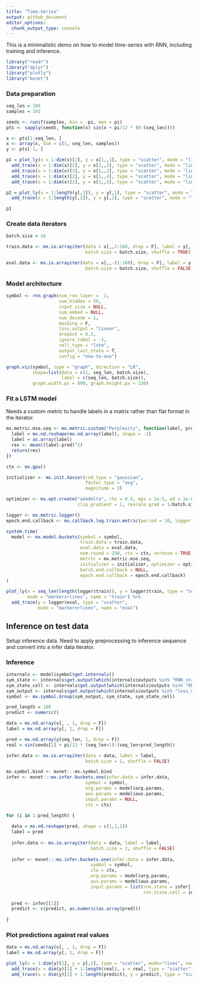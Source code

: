 ---
title: "Time-Series"
output: github_document
editor_options: 
  chunk_output_type: console
---

This is a minimalistic demo on how to model time-series with RNN, including training and inference. 

```{r, echo=TRUE, message=F}
library("readr")
library("dplyr")
library("plotly")
library("mxnet")
```

### Data preparation

```{r, echo=TRUE}
seq_len = 100
samples = 192

seeds <- runif(samples, min = -pi, max = pi)
pts <- sapply(seeds, function(x) sin(x + pi/12 * (0:(seq_len))))

x <- pts[1:seq_len, ]
x <- array(x, dim = c(1, seq_len, samples))
y <- pts[-1, ]

p1 = plot_ly(x = 1:dim(x)[2], y = x[1,,1], type = "scatter", mode = "lines") %>% 
  add_trace(x = 1:dim(x)[2], y = x[1,,2], type = "scatter", mode = "lines") %>% 
  add_trace(x = 1:dim(x)[2], y = x[1,,3], type = "scatter", mode = "lines") %>% 
  add_trace(x = 1:dim(x)[2], y = x[1,,4], type = "scatter", mode = "lines") %>% 
  add_trace(x = 1:dim(x)[2], y = x[1,,5], type = "scatter", mode = "lines")

p2 = plot_ly(x = 1:length(y[,1]), y = y[,1], type = "scatter", mode = "lines") %>%
  add_trace(x = 1:length(y[,2]), y = y[,2], type = "scatter", mode = "lines")

p1
```

### Create data iterators

```{r}
batch.size = 16

train.data <- mx.io.arrayiter(data = x[,,1:160, drop = F], label = y[, 1:160], 
                              batch.size = batch.size, shuffle = TRUE)

eval.data <- mx.io.arrayiter(data = x[,,-(1:160), drop = F], label = y[, -(1:160)], 
                              batch.size = batch.size, shuffle = FALSE)
```


### Model architecture

```{r, echo=TRUE, fig.height=2.5}
symbol <- rnn.graph(num_rnn_layer =  2, 
                    num_hidden = 50,
                    input_size = NULL,
                    num_embed = NULL, 
                    num_decode = 1,
                    masking = F, 
                    loss_output = "linear",
                    dropout = 0.2, 
                    ignore_label = -1,
                    cell_type = "lstm",
                    output_last_state = T,
                    config = "one-to-one")

graph.viz(symbol, type = "graph", direction = "LR", 
          shape=list(data = c(1, seq_len, batch.size), 
                     label = c(seq_len, batch.size)),
          graph.width.px = 800, graph.height.px = 220)
```


### Fit a LSTM model

Needs a custom metric to handle labels in a matrix rather than flat format in the iterator. 

```{r}
mx.metric.mse.seq <- mx.metric.custom("Perplexity", function(label, pred) {
  label = mx.nd.reshape(mx.nd.array(label), shape = -1)
  label = as.array(label)
  res <- mean((label-pred)^2)
  return(res)
})
```


```{r, echo=TRUE, eval=TRUE, message=FALSE}
ctx <- mx.gpu()

initializer <- mx.init.Xavier(rnd_type = "gaussian", 
                              factor_type = "avg", 
                              magnitude = 3)

optimizer <- mx.opt.create("adadelta", rho = 0.9, eps = 1e-5, wd = 1e-6,
                           clip_gradient = 1, rescale.grad = 1/batch.size)

logger <- mx.metric.logger()
epoch.end.callback <- mx.callback.log.train.metric(period = 10, logger = logger)

system.time(
  model <- mx.model.buckets(symbol = symbol,
                            train.data = train.data, 
                            eval.data = eval.data, 
                            num.round = 250, ctx = ctx, verbose = TRUE,
                            metric = mx.metric.mse.seq, 
                            initializer = initializer, optimizer = optimizer, 
                            batch.end.callback = NULL, 
                            epoch.end.callback = epoch.end.callback)
)

plot_ly(x = seq_len(length(logger$train)), y = logger$train, type = "scatter", 
        mode = "markers+lines", name = "train") %>% 
  add_trace(y = logger$eval, type = "scatter", 
            mode = "markers+lines", name = "eval")
```


## Inference on test data

Setup inference data. Need to apply preprocessing to inference sequence and convert into a infer data iterator. 

### Inference

```{r, echo=TRUE, eval=TRUE}
internals <- model$symbol$get.internals()
sym_state <- internals$get.output(which(internals$outputs %in% "RNN_state"))
sym_state_cell <- internals$get.output(which(internals$outputs %in% "RNN_state_cell"))
sym_output <- internals$get.output(which(internals$outputs %in% "loss_output"))
symbol <- mx.symbol.Group(sym_output, sym_state, sym_state_cell)

pred_length = 100
predict <- numeric()

data = mx.nd.array(x[, , 1, drop = F])
label = mx.nd.array(y[, 1, drop = F])

pred = mx.nd.array(y[seq_len, 1, drop = F])
real = sin(seeds[1] + pi/12 * (seq_len+1):(seq_len+pred_length))

infer.data <- mx.io.arrayiter(data = data, label = label, 
                              batch.size = 1, shuffle = FALSE)

mx.symbol.bind <- mxnet:::mx.symbol.bind
infer <- mxnet:::mx.infer.buckets.one(infer.data = infer.data, 
                              symbol = symbol,
                              arg.params = model$arg.params, 
                              aux.params = model$aux.params, 
                              input.params = NULL,
                              ctx = ctx)

for (i in 1:pred_length) {
  
  data = mx.nd.reshape(pred, shape = c(1,1,1))
  label = pred
  
  infer.data <- mx.io.arrayiter(data = data, label = label,  
                                batch.size = 1, shuffle = FALSE)
  
  infer <- mxnet:::mx.infer.buckets.one(infer.data = infer.data, 
                                symbol = symbol,
                                ctx = ctx,
                                arg.params = model$arg.params,
                                aux.params = model$aux.params,
                                input.params = list(rnn.state = infer[[2]], 
                                                    rnn.state.cell = infer[[3]]))
  
  pred <- infer[[1]]
  predict <- c(predict, as.numeric(as.array(pred)))
  
}
```

### Plot predictions against real values

```{r}
data = mx.nd.array(x[, , 1, drop = F])
label = mx.nd.array(y[, 1, drop = F])

plot_ly(x = 1:dim(y)[1], y = y[,1], type = "scatter", mode="lines", name = "hist") %>% 
  add_trace(x = dim(y)[1] + 1:length(real), y = real, type = "scatter", mode="lines", name = "real") %>% 
  add_trace(x = dim(y)[1] + 1:length(predict), y = predict, type = "scatter", mode="lines", name = "pred")
```

